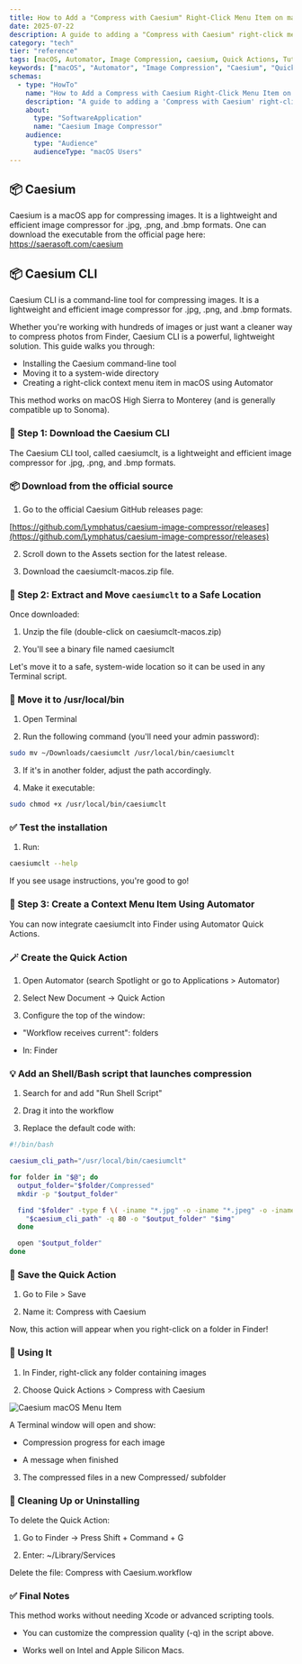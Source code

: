 ```yaml
---
title: How to Add a "Compress with Caesium" Right-Click Menu Item on macOS (Using Automator)
date: 2025-07-22
description: A guide to adding a "Compress with Caesium" right-click menu item on macOS using Automator
category: "tech"
tier: "reference"
tags: [macOS, Automator, Image Compression, caesium, Quick Actions, Tutorial]
keywords: ["macOS", "Automator", "Image Compression", "Caesium", "Quick Actions", "Tutorial", "Image Optimization", "Workflow Automation"]
schemas:
  - type: "HowTo"
    name: "How to Add a Compress with Caesium Right-Click Menu Item on macOS"
    description: "A guide to adding a 'Compress with Caesium' right-click menu item on macOS using Automator"
    about:
      type: "SoftwareApplication"
      name: "Caesium Image Compressor"
    audience:
      type: "Audience"
      audienceType: "macOS Users"
---
```


## 📦 Caesium

Caesium is a macOS app for compressing images. It is a lightweight and efficient image compressor for .jpg, .png, and .bmp formats. One can download the executable from the official page here: https://saerasoft.com/caesium

## 📦 Caesium CLI

Caesium CLI is a command-line tool for compressing images. It is a lightweight and efficient image compressor for .jpg, .png, and .bmp formats.

Whether you're working with hundreds of images or just want a cleaner way to compress photos from Finder, Caesium CLI is a powerful, lightweight solution. This guide walks you through:

- Installing the Caesium command-line tool
- Moving it to a system-wide directory
- Creating a right-click context menu item in macOS using Automator

This method works on macOS High Sierra to Monterey (and is generally compatible up to Sonoma).

### 🚀 Step 1: Download the Caesium CLI
The Caesium CLI tool, called caesiumclt, is a lightweight and efficient image compressor for .jpg, .png, and .bmp formats.

### 📦 Download from the official source
1. Go to the official Caesium GitHub releases page:

[https://github.com/Lymphatus/caesium-image-compressor/releases](https://github.com/Lymphatus/caesium-image-compressor/releases)

2. Scroll down to the Assets section for the latest release.

3. Download the caesiumclt-macos.zip file.

### 📂 Step 2: Extract and Move `caesiumclt` to a Safe Location
Once downloaded:

1. Unzip the file (double-click on caesiumclt-macos.zip)

2. You'll see a binary file named caesiumclt

Let's move it to a safe, system-wide location so it can be used in any Terminal script.

### 🔐 Move it to /usr/local/bin
1. Open Terminal

2. Run the following command (you'll need your admin password):

```bash
sudo mv ~/Downloads/caesiumclt /usr/local/bin/caesiumclt
```

3. If it's in another folder, adjust the path accordingly.

4. Make it executable:	

```bash
sudo chmod +x /usr/local/bin/caesiumclt
```

### ✅ Test the installation
1. Run:

```bash
caesiumclt --help
```

If you see usage instructions, you're good to go!

### 🧰 Step 3: Create a Context Menu Item Using Automator
You can now integrate caesiumclt into Finder using Automator Quick Actions.

### 🪄 Create the Quick Action
1. Open Automator (search Spotlight or go to Applications > Automator)

2. Select New Document → Quick Action

3. Configure the top of the window:

- "Workflow receives current": folders

- In: Finder

### 💡 Add an Shell/Bash script that launches compression
1. Search for and add "Run Shell Script"

2. Drag it into the workflow

3. Replace the default code with:

```bash
#!/bin/bash

caesium_cli_path="/usr/local/bin/caesiumclt"

for folder in "$@"; do
  output_folder="$folder/Compressed"
  mkdir -p "$output_folder"

  find "$folder" -type f \( -iname "*.jpg" -o -iname "*.jpeg" -o -iname "*.png" \) | while read -r img; do
    "$caesium_cli_path" -q 80 -o "$output_folder" "$img"
  done

  open "$output_folder"
done
```

### 💾 Save the Quick Action
1. Go to File > Save

2. Name it: Compress with Caesium

Now, this action will appear when you right-click on a folder in Finder!

### 🧪 Using It
1. In Finder, right-click any folder containing images

2. Choose Quick Actions > Compress with Caesium

![Caesium macOS Menu Item](/blog/caesium-macos-menu-item.png)

A Terminal window will open and show:

- Compression progress for each image

- A message when finished

3. The compressed files in a new Compressed/ subfolder

### 🧹 Cleaning Up or Uninstalling
To delete the Quick Action:

1. Go to Finder → Press Shift + Command + G

2. Enter: ~/Library/Services

Delete the file: Compress with Caesium.workflow

### ✅ Final Notes
This method works without needing Xcode or advanced scripting tools.

- You can customize the compression quality (-q) in the script above.

- Works well on Intel and Apple Silicon Macs.
